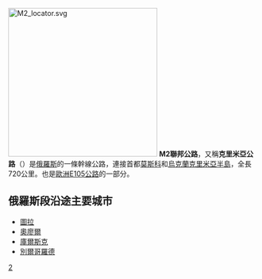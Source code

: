 {{Infobox road2
|country=RUS
|type=M
|route=2
|alternate_name=克里米亞公路
|map=M2 locator.svg
|map_notes=
|length_km=720
|length_round=
|length_ref=
|established=1950
|direction_a=東
|terminus_a=烏克蘭邊境
|junction=
|direction_b=西
|terminus_b=莫斯科
|previous_type=M
|previous_route=1
|next_type=M
|next_route=3
|e-road={{BAB-E|105|RUS}}
}}
[[File:M2_locator.svg|300px]]
'''M2聯邦公路'''，又稱'''克里米亞公路'''（{{lang|ru|Крым}}）是[[俄羅斯|俄羅斯]]的一條幹線公路，連接首都[[莫斯科|莫斯科]]和[[烏克蘭|烏克蘭]][[克里米亞半島|克里米亞半島]]，全長720公里。也是[[歐洲E105公路|歐洲E105公路]]的一部分。

== 俄羅斯段沿途主要城市 ==
* [[圖拉_(圖拉州)|圖拉]]
* [[奧廖爾|奧廖爾]]
* [[庫爾斯克|庫爾斯克]]
* [[別爾哥羅德|別爾哥羅德]]

{{俄羅斯聯邦公路}}

{{俄罗斯地理小作品}}

[[Category:俄羅斯公路|2]]